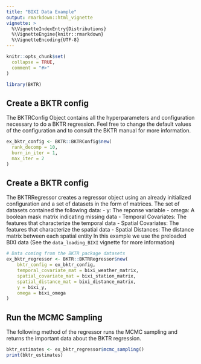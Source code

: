```yaml
---
title: "BIXI Data Example"
output: rmarkdown::html_vignette
vignette: >
  %\VignetteIndexEntry{Distributions}
  %\VignetteEngine{knitr::rmarkdown}
  %\VignetteEncoding{UTF-8}
---
```


```r
knitr::opts_chunk$set(
  collapse = TRUE,
  comment = "#>"
)
```

```r
library(BKTR)
```


## Create a BKTR config
The BKTRConfig Object contains all the hyperparameters and configuration necessary to do a BKTR regression.
Feel free to change the default values of the configuration and to consult the BKTR manual for more information.
```r
ex_bktr_config <- BKTR::BKTRConfig$new(
  rank_decomp = 10,
  burn_in_iter = 1,
  max_iter = 2
)
```

## Create a BKTR config
The BKTRRegressor creates a regressor object using an already initialized configuration and a set of datasets in the form of matrices.
The set of datasets contained the following data:
- y: The reponse variable
- omega: A boolean mask matrix indicating missing data
- Temporal Covariates: The features that characterize the temporal data
- Spatial Covariates: The features that characterize the spatial data
- Spatial Distances: The distance matrix between each spatial entity
In this example we use the preloaded BIXI data (See the `data_loading_BIXI` vignette for more information)
```r
# Data coming from the BKTR package datasets
ex_bktr_regressor <- BKTR::BKTRRegressor$new(
    bktr_config = ex_bktr_config,
    temporal_covariate_mat = bixi_weather_matrix,
    spatial_covariate_mat = bixi_station_matrix,
    spatial_distance_mat = bixi_distance_matrix,
    y = bixi_y,
    omega = bixi_omega
)
```

## Run the MCMC Sampling
The following method of the regressor runs the MCMC sampling and returns the important data about the BKTR regression.
```r
bktr_estimates <- ex_bktr_regressor$mcmc_sampling()
print(bktr_estimates)
```